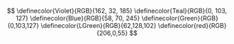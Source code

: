$$
\definecolor{Violet}{RGB}{162, 32, 185}
\definecolor{Teal}{RGB}{0, 103, 127}
\definecolor{Blue}{RGB}{58, 70, 245}
\definecolor{Green}{RGB}{0,103,127} 
\definecolor{LGreen}{RGB}{62,128,102} 
\definecolor{red}{RGB}{206,0,55} 
$$